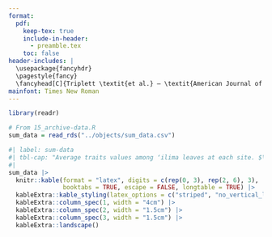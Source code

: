 ```yaml
---
format:
  pdf:
    keep-tex: true  
    include-in-header: 
      - preamble.tex
    toc: false
header-includes: |
  \usepackage{fancyhdr}
  \pagestyle{fancy}
  \fancyhead[C]{Triplett \textit{et al.} — \textit{American Journal of Botany} 2023 – Appendix S1}
mainfont: Times New Roman
---
```


```r

library(readr)

# From 15_archive-data.R
sum_data = read_rds("../objects/sum_data.csv")

```

```{=tex}
\renewcommand\thefigure{S\arabic{figure}}    
\renewcommand\thetable{S\arabic{table}}    
\renewcommand\theequation{S\arabic{equation}}    
\setcounter{figure}{0}    
\setcounter{table}{0}    
\setcounter{equation}{0}
```

```r
#| label: sum-data
#| tbl-cap: "Average traits values among ʻilima leaves at each site. $\\mathrm{SD}_\\text{abaxial}$ is the stomatal density per mm$^2$ on the abaxial (lower) surface; $\\mathrm{SD}_\\text{adaxial}$ is the stomatal density per mm$^2$ on the adaxial (upper) surface; $\\mathrm{GCL}_\\text{abaxial}$ is the guard cell length in $\\mu$m on the abaxial (lower) surface; $\\mathrm{GCL}_\\text{adaxial}$ is the guard cell length in $\\mu$m on the adaxial (upper) surface; Leaf thickness is the length from upper cuticle to lower cuticle in $\\mu$m; $A$ is the photosynthetic rate in $\\mu \\text{mol CO}_2~\\text{m}^{-2}~\\text{s}^{-1}$; $g_\\mathrm{sw}$ is the stomatal conductance to water vapor in $\\text{mol}~\\text{m}^{-2}~\\text{s}^{-1}$."
#| 
sum_data |>
  knitr::kable(format = "latex", digits = c(rep(0, 3), rep(2, 6), 3),
               booktabs = TRUE, escape = FALSE, longtable = TRUE) |>
  kableExtra::kable_styling(latex_options = c("striped", "no_vertical_lines")) |>
  kableExtra::column_spec(1, width = "4cm") |>
  kableExtra::column_spec(2, width = "1.5cm") |>
  kableExtra::column_spec(3, width = "1.5cm") |>
  kableExtra::landscape()

```

\newpage

```{=tex}
\begin{figure}
  \includegraphics{../figures/licor.pdf}
  \caption{See next page.}
  \label{fig:licor}
\end{figure}
```

\newpage

\setcounter{figure}{\numexpr\value{figure}-1\relax}

```{=tex}
\begin{figure}
  \caption{(Continued from previous page.) Individual $A \textendash g_\mathrm{sw}$ curves used to estimate $\mathrm{AA}$. For each leaf, one per site, we measured $A$ ($y$-axis) over a range of $g_\mathrm{sw}$ ($x$-axis) on the same leaf with two treatments: `amphi' (circles, solid line) leaves were untreated; `pseudohypo' (squares, dashed line) leaves had no conductance through the upper (adaxial) surface. In all coastal (orange) and montane (blue) leaves, we fit generalized additive models and 95\% confidence ribbons to estimate $\mathrm{AA}$ at a $g_\mathrm{sw}$ where the curves overlap (vertical black line). In leaves from Kaloko-Honokōhau national historical park and Puakō petroglyph park, we extrapolated sligtly beyond fitted curves because they did not quite overlap. $\mathrm{AA}$, amphistomy advantage; $A$, photosynthetic rate in $\mu \text{mol CO}_2~\text{m}^{-2}~\text{s}^{-1}$; $g_\mathrm{sw}$, stomatal conductance to water vapor in $\text{mol}~\text{m}^{-2}~\text{s}^{-1}$.}
  \label{fig:licor}
\end{figure}
```

\newpage

```{=tex}
\begin{figure}
  \includegraphics{../figures/habitat-Ags.pdf}
  \caption{The photsynthetic rate (left facet) and stomatal conductance to water vapor (right facet) of montane (blue) and coastal (orange) ʻilima leaves. Each point-interval is the median posterior estimate plus 95\% confidence interval of trait value for that habitat. Smaller points next to each point-interval are the $g_\mathrm{smax,ratio}$ of individual plants, one per site. $A$, photosynthetic rate in $\mu \text{mol CO}_2~\text{m}^{-2}~\text{s}^{-1}$; $g_\mathrm{sw}$, stomatal conductance to water vapor in $\text{mol}~\text{m}^{-2}~\text{s}^{-1}$.}
  \label{fig:habitat-Ags}
\end{figure}
```

\newpage

```{=tex}
\begin{figure}
  \includegraphics{../figures/habitat-gmaxratio.pdf}
  \caption{The $g_\mathrm{smax,ratio}$ ($y$-axis) of montane (blue) and coastal (orange) ʻilima leaves. Each point-interval is the median posterior estimate plus 95\% confidence interval of $g_\mathrm{smax,ratio}$ for that site. Sites are arranged by habitat and ascending $g_\mathrm{smax,ratio}$ within habitat. Smaller, transparent points next to each point-interval are the $g_\mathrm{smax,ratio}$ of individual plants. $g_\mathrm{smax,ratio}$, the ratio of anatomical maximum stomatal conductance to water vapor on the the adaxial surface over the total.}
  \label{fig:habitat-gmaxratio}
\end{figure}
```
